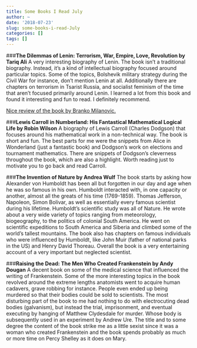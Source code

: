 ```yaml
---
title: Some Books I Read July
author: ~
date: '2018-07-23'
slug: some-books-i-read-July
categories: []
tags: []
---
```


###**The Dilemmas of Lenin: Terrorism, War, Empire, Love, Revolution by Tariq Ali**
A very interesting biography of Lenin. The book isn't a traditional biography. Instead, it's a kind of intellectual biography focused around particular topics. Some of the topics, Bolshevik military strategy during the Civil War for instance, don't mention Lenin at all. Additionally there are chapters on terrorism in Tsarist Russia, and socialist feminism of the time that aren't focused primarily around Lenin. I learned a lot from this book and found it interesting and fun to read. I definitely recommend.

[Nice review of the book by Branko Milanovic.](http://glineq.blogspot.com/2017/05/lenin-in-his-time-review-of-tariq-alis.html)

###**Lewis Carroll in Numberland: His Fantastical Mathematical Logical Life by Robin Wilson**
A biography of Lewis Carroll (Charles Dodgson) that focuses around his mathematical work in a non-technical way. The book is short and fun. The best parts for me were the snippets from Alice in Wonderland (just a fantastic book) and Dodgson's work on elections and tournament mathematics. There are snippets of Dodgson's cleverness throughout the book, which are also a highlight. Worth reading just to motivate you to go back and read Carroll.


###**The Invention of Nature by Andrea Wulf**
The book starts by asking how Alexander von Humboldt has been all but forgotten in our day and age when he was so famous in his own. Humboldt interacted with, in one capacity or another, almost all the greats of his time (1769-1859). Thomas Jefferson, Napoleon, Simon Bolivar, as well as essentially every famous scientist during his lifetime. Humboldt's scientific study was all of Nature. He wrote about a very wide variety of topics ranging from meteorology, biogeography, to the politics of colonial South America. He went on scientific expeditions to South America and Siberia and climbed some of the world's tallest mountains. The book also has chapters on famous individuals who were influenced by Humboldt, like John Muir (father of national parks in the US) and Henry David Thoreau. Overall the book is a very entertaining account of a very important but neglected scientist.    

###**Raising the Dead: The Men Who Created Frankenstein by Andy Dougan**
A decent book on some of the medical science that influenced the writing of Frankenstein. Some of the more interesting topics in the book revolved around the extreme lengths anatomists went to acquire human cadavers, grave robbing for instance. People even ended up being murdered so that their bodies could be sold to scientists. The most disturbing part of the book to me had nothing to do with electrocuting dead bodies (galvanism), but instead the trial, imprisonment, and eventual executing by hanging of Matthew Clydesdale for murder. Whose body is subsequently used in an experiment by Andrew Ure. The title and to some degree the content of the book strike me as a little sexist since it was a woman who created Frankenstein and the book spends probably as much or more time on Percy Shelley as it does on Mary. 